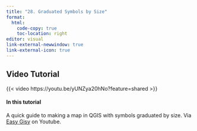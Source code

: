 ```yaml
---
title: "28. Graduated Symbols by Size"
format:
  html:
    code-copy: true
    toc-location: right
editor: visual
link-external-newwindow: true
link-external-icon: true
---
```


## Video Tutorial

{{< video https://youtu.be/yUNZya20hNo?feature=shared >}}

#### In this tutorial

A quick guide to making a map in QGIS with symbols graduated by size. Via [Easy Gisy](https://www.youtube.com/@easygisy) on Youtube.
